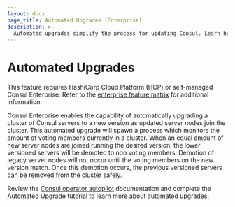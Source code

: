 ```yaml
---
layout: docs
page_title: Automated Upgrades (Enterprise)
description: >-
  Automated upgrades simplify the process for updating Consul. Learn how Consul can gracefully transition from existing server agents to a new set of server agents without Consul downtime.
---
```


# Automated Upgrades

<EnterpriseAlert>

This feature requires
HashiCorp Cloud Platform (HCP) or self-managed Consul Enterprise.
Refer to the [enterprise feature matrix](/docs/enterprise#consul-enterprise-feature-availability) for additional information.

</EnterpriseAlert>

Consul Enterprise enables the capability of automatically upgrading a cluster of Consul servers to a new
version as updated server nodes join the cluster. This automated upgrade will spawn a process which monitors the amount of voting members
currently in a cluster. When an equal amount of new server nodes are joined running the desired version, the lower versioned servers
will be demoted to non voting members. Demotion of legacy server nodes will not occur until the voting members on the new version match.
Once this demotion occurs, the previous versioned servers can be removed from the cluster safely.

Review the [Consul operator autopilot](/commands/operator/autopilot) documentation and complete the [Automated Upgrade](https://learn.hashicorp.com/tutorials/consul/autopilot-datacenter-operations#upgrade-migrations) tutorial to learn more about automated upgrades.
